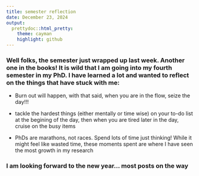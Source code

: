```yaml
---
title: semester reflection
date: December 23, 2024
output: 
  prettydoc::html_pretty:
    theme: cayman
    highlight: github
---
```


### Well folks, the semester just wrapped up last week. Another one in the books! It is wild that I am going into my fourth semester in my PhD. I have learned a lot and wanted to reflect on the things that have stuck with me:

- Burn out will happen, with that said, when you are in the flow, seize the day!!!
  
- tackle the hardest things (either mentally or time wise) on your to-do list at the begining of the day, then when you are tired later in the day, cruise on the busy items
  
- PhDs are marathons, not races. Spend lots of time just thinking! While it might feel like wasted time, these moments spent are where I have seen the most growth in my research

### I am looking forward to the new year... most posts on the way
